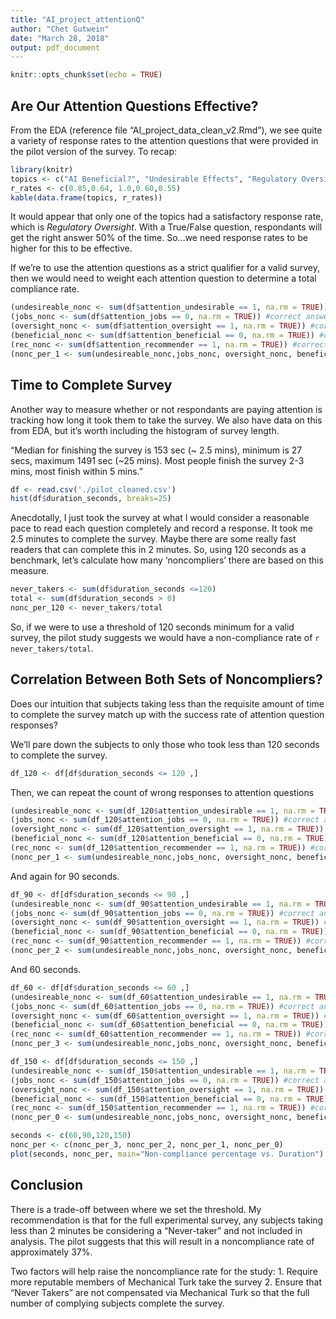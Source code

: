 ```yaml
---
title: "AI_project_attentionQ"
author: "Chet Gutwein"
date: "March 28, 2018"
output: pdf_document
---
```


```r
knitr::opts_chunk$set(echo = TRUE)
```

## Are Our Attention Questions Effective?

From the EDA (reference file "AI_project_data_clean_v2.Rmd"), we see quite a variety of response rates to the attention questions that were provided in the pilot version of the survey. To recap:

```r
library(knitr)
topics <- c("AI Beneficial?", "Undesirable Effects", "Regulatory Oversight", "Jobs", "Recommender Systems")
r_rates <- c(0.85,0.64, 1.0,0.60,0.55)
kable(data.frame(topics, r_rates))
```

It would appear that only one of the topics had a satisfactory response rate, which is *Regulatory Oversight*. With a True/False question, respondants will get the right answer 50% of the time. So...we need response rates to be higher for this to be effective.

If we're to use the attention questions as a strict qualifier for a valid survey, then we would need to weight each attention question to determine a total compliance rate.

```r
(undesireable_nonc <- sum(df$attention_undesirable == 1, na.rm = TRUE)) #correct answer false
(jobs_nonc <- sum(df$attention_jobs == 0, na.rm = TRUE)) #correct answer true
(oversight_nonc <- sum(df$attention_oversight == 1, na.rm = TRUE)) #correct answer false
(beneficial_nonc <- sum(df$attention_beneficial == 0, na.rm = TRUE)) #correct answer true
(rec_nonc <- sum(df$attention_recommender == 1, na.rm = TRUE)) #correct answer false
(nonc_per_1 <- sum(undesireable_nonc,jobs_nonc, oversight_nonc, beneficial_nonc, rec_nonc) / 60)
```


## Time to Complete Survey
Another way to measure whether or not respondants are paying attention is tracking how long it took them to take the survey. We also have data on this from EDA, but it's worth including the histogram of survey length.

"Median for finishing the survey is 153 sec (~ 2.5 mins), minimum is 27 secs, maximum 1491 sec (~25 mins). Most people finish the survey 2-3 mins, most finish within 5 mins."

```r
df <- read.csv('./pilot_cleaned.csv')
hist(df$duration_seconds, breaks=25)
```

Anecdotally, I just took the survey at what I would consider a reasonable pace to read each question completely and record a response. It took me 2.5 minutes to complete the survey. Maybe there are some really fast readers that can complete this in 2 minutes. So, using 120 seconds as a benchmark, let's calculate how many 'noncompliers' there are based on this measure.

```r
never_takers <- sum(df$duration_seconds <=120)
total <- sum(df$duration_seconds > 0)
nonc_per_120 <- never_takers/total
```

So, if we were to use a threshold of 120 seconds minimum for a valid survey, the pilot study suggests we would have a non-compliance rate of `r never_takers/total`.

## Correlation Between Both Sets of Noncompliers?

Does our intuition that subjects taking less than the requisite amount of time to complete the survey match up with the success rate of attention question responses?

We'll pare down the subjects to only those who took less than 120 seconds to complete the survey.
```r
df_120 <- df[df$duration_seconds <= 120 ,]
```

Then, we can repeat the count of wrong responses to attention questions

```r
(undesireable_nonc <- sum(df_120$attention_undesirable == 1, na.rm = TRUE)) #correct answer false
(jobs_nonc <- sum(df_120$attention_jobs == 0, na.rm = TRUE)) #correct answer true
(oversight_nonc <- sum(df_120$attention_oversight == 1, na.rm = TRUE)) #correct answer false
(beneficial_nonc <- sum(df_120$attention_beneficial == 0, na.rm = TRUE)) #correct answer true
(rec_nonc <- sum(df_120$attention_recommender == 1, na.rm = TRUE)) #correct answer false
(nonc_per_1 <- sum(undesireable_nonc,jobs_nonc, oversight_nonc, beneficial_nonc, rec_nonc) / 22)
```

And again for 90 seconds.

```r
df_90 <- df[df$duration_seconds <= 90 ,]
(undesireable_nonc <- sum(df_90$attention_undesirable == 1, na.rm = TRUE)) #correct answer false
(jobs_nonc <- sum(df_90$attention_jobs == 0, na.rm = TRUE)) #correct answer true
(oversight_nonc <- sum(df_90$attention_oversight == 1, na.rm = TRUE)) #correct answer false
(beneficial_nonc <- sum(df_90$attention_beneficial == 0, na.rm = TRUE)) #correct answer true
(rec_nonc <- sum(df_90$attention_recommender == 1, na.rm = TRUE)) #correct answer false
(nonc_per_2 <- sum(undesireable_nonc,jobs_nonc, oversight_nonc, beneficial_nonc, rec_nonc) / 12)
```

And 60 seconds.

```r
df_60 <- df[df$duration_seconds <= 60 ,]
(undesireable_nonc <- sum(df_60$attention_undesirable == 1, na.rm = TRUE)) #correct answer false
(jobs_nonc <- sum(df_60$attention_jobs == 0, na.rm = TRUE)) #correct answer true
(oversight_nonc <- sum(df_60$attention_oversight == 1, na.rm = TRUE)) #correct answer false
(beneficial_nonc <- sum(df_60$attention_beneficial == 0, na.rm = TRUE)) #correct answer true
(rec_nonc <- sum(df_60$attention_recommender == 1, na.rm = TRUE)) #correct answer false
(nonc_per_3 <- sum(undesireable_nonc,jobs_nonc, oversight_nonc, beneficial_nonc, rec_nonc) / 6)
```
```r
df_150 <- df[df$duration_seconds <= 150 ,]
(undesireable_nonc <- sum(df_150$attention_undesirable == 1, na.rm = TRUE)) #correct answer false
(jobs_nonc <- sum(df_150$attention_jobs == 0, na.rm = TRUE)) #correct answer true
(oversight_nonc <- sum(df_150$attention_oversight == 1, na.rm = TRUE)) #correct answer false
(beneficial_nonc <- sum(df_150$attention_beneficial == 0, na.rm = TRUE)) #correct answer true
(rec_nonc <- sum(df_150$attention_recommender == 1, na.rm = TRUE)) #correct answer false
(nonc_per_0 <- sum(undesireable_nonc,jobs_nonc, oversight_nonc, beneficial_nonc, rec_nonc) / 30)
```
```r
seconds <- c(60,90,120,150)
nonc_per <- c(nonc_per_3, nonc_per_2, nonc_per_1, nonc_per_0)
plot(seconds, nonc_per, main="Non-compliance percentage vs. Duration")
```

## Conclusion

There is a trade-off between where we set the threshold. My recommendation is that for the full experimental survey, any subjects taking less than 2 minutes be considering a "Never-taker" and not included in analysis. The pilot suggests that this will result in a noncompliance rate of approximately 37%.

Two factors will help raise the noncompliance rate for the study:
1. Require more reputable members of Mechanical Turk take the survey
2. Ensure that "Never Takers" are not compensated via Mechanical Turk so that the full number of complying subjects complete the survey.